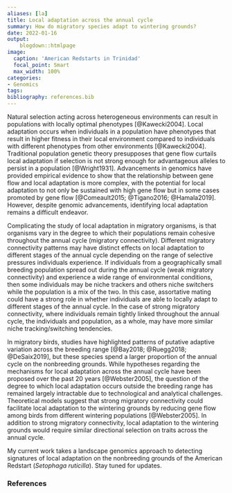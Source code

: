 ```yaml
---
aliases: [la]
title: Local adaptation across the annual cycle
summary: How do migratory species adapt to wintering grounds?
date: 2022-01-16
output:
    blogdown::htmlpage
image:
  caption: 'American Redstarts in Trinidad'
  focal_point: Smart
  max_width: 100%
categories:
- Genomics
tags:
bibliography: references.bib
---
```


Natural selection acting across heterogeneous environments can result in populations with locally optimal phenotypes [@Kawecki2004]. Local adaptation occurs when individuals in a population have phenotypes that result in higher fitness in their local environment compared to individuals with different phenotypes from other environments [@Kawecki2004]. Traditional population genetic theory presupposes that gene flow curtails local adaptation if selection is not strong enough for advantageous alleles to persist in a population [@Wright1931]. Advancements in genomics have provided empirical evidence to show that the relationship between gene flow and local adaptation is more complex, with the potential for local adaptation to not only be sustained with high gene flow but in some cases promoted by gene flow [@Comeault2015; @Tigano2016; @Hamala2019]. However, despite genomic advancements, identifying local adaptation remains a difficult endeavor. 

Complicating the study of local adaptation in migratory organisms, is that organisms vary in the degree to which their populations remain cohesive throughout the annual cycle (migratory connectivity). Different migratory connectivity patterns may have distinct effects on local adaptation to different stages of the annual cycle depending on the range of selective pressures individuals experience. If individuals from a geographically small breeding population spread out during the annual cycle (weak migratory connectivity) and experience a wide range of environmental conditions, then some individuals may be niche trackers and others niche switchers while the population is a mix of the two. In this case, assortative mating could have a strong role in whether individuals are able to locally adapt to different stages of the annual cycle. In the case of strong migratory connectivity, where individuals remain tightly linked throughout the annual cycle, the individuals and population, as a whole, may have more similar niche tracking/switching tendencies. 

In migratory birds, studies have highlighted patterns of putative adaptive variation across the breeding range [@Bay2018; @Ruegg2018; @DeSaix2019], but these species spend a larger proportion of the annual cycle on the nonbreeding grounds. While hypotheses regarding the mechanisms for local adaptation across the annual cycle have been proposed over the past 20 years [@Webster2005], the question of the degree to which local adaptation occurs outside the breeding range has remained largely intractable due to technological and analytical challenges. Theoretical models suggest that strong migratory connectivity could facilitate local adaptation to the wintering grounds by reducing gene flow among birds from different wintering populations [@Webster2005]. In addition to strong migratory connectivity, local adaptation to the wintering grounds would require similar directional selection on traits across the annual cycle. 

My current work takes a landscape genomics approach to detecting signatures of local adaptation on the nonbreeding grounds of the American Redstart (*Setophaga ruticilla*). Stay tuned for updates.

### References
